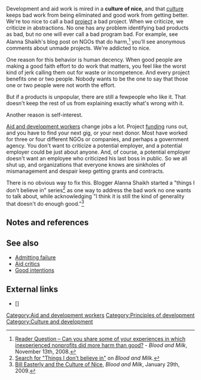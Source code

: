 Development and aid work is mired in a '''culture of nice''', and that [[culture]] keeps bad work from being eliminated and good work from getting better. We're too nice to call a bad [[project]] a bad project. When we criticize, we criticize in abstractions. No one has any problem identifying bad products as bad, but no one will ever call a bad program bad. For example, see Alanna Shaikh's blog post on NGOs that do harm,<ref>[http://bloodandmilk.org/2008/11/13/reader-question-can-you-share-some-of-your-experiences-in-which-inexperienced-nonprofits-did-more-harm-than-good/ Reader Question – Can you share some of your experiences in which inexperienced nonprofits did more harm than good?] - ''Blood and Milk'', November 13th, 2008.</ref> you'll see anonymous comments about unmade projects. We're addicted to nice.

One reason for this behavior is human decency. When good people are making a good faith effort to do work that matters, you feel like the worst kind of jerk calling them out for waste or incompetence. And every project benefits one or two people. Nobody wants to be the one to say that those one or two people were not worth the effort.

But if a products is unpopular, there are still a fewpeople who like it. That doesn't keep the rest of us from explaining exactly what's wrong with it. 

Another reason is self-interest. 

[[Aid and development workers]] change jobs a lot. Project [[funding]] runs out, and you have to find your next gig, or your next donor. Most have worked for three or four different NGOs or companies, and perhaps a government agency. You don't want to criticize a potential employer, and a potential employer could be just about anyone. And, of course, a potential employer doesn't want an employee who criticized his last boss in public. So we all shut up, and organizations that everyone knows are sinkholes of mismanagement and despair keep getting grants and contracts.

There is no obvious way to fix this. Blogger Alanna Shaikh started a "things I don't believe in" series<ref>[http://bloodandmilk.org/?s=%22Things+I+don%E2%80%99t+believe+in%22 Search for "Things I don't believe in"] on ''Blood and Milk''.</ref> as one way to address the bad work no one wants to talk about, while acknowledging "I think it is still the kind of generality that doesn't do enough good."<ref>[http://bloodandmilk.org/?p=1258 Bill Easterly and the Culture of Nice], ''Blood and Milk'', January 29th, 2009.</ref>


== Notes and references ==
{{reflist}}

== See also ==

* [[Admitting failure]]
* [[Aid critics]]
* [[Good intentions]]

== External links ==

* [] 

{{add links}}

{{attrib bloodandmilk|url=http://bloodandmilk.org/?p=1258 }}

{{stub}}
[[Category:Aid and development workers]]
[[Category:Principles of development]]
[[Category:Culture and development]]